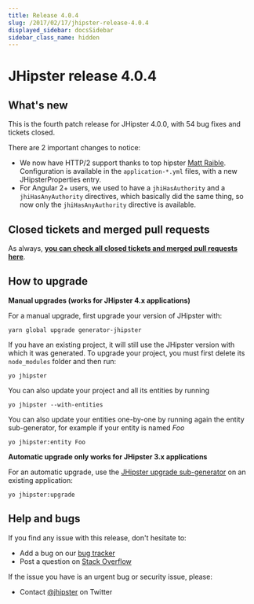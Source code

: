 ```yaml
---
title: Release 4.0.4
slug: /2017/02/17/jhipster-release-4.0.4
displayed_sidebar: docsSidebar
sidebar_class_name: hidden
---
```


JHipster release 4.0.4
==================

What's new
----------

This is the fourth patch release for JHipster 4.0.0, with 54 bug fixes and tickets closed.

There are 2 important changes to notice:

- We now have HTTP/2 support thanks to top hipster [Matt Raible](https://twitter.com/mraible). Configuration is available in the `application-*.yml` files, with a new JHipsterProperties entry.
- For Angular 2+ users, we used to have a `jhiHasAuthority` and a `jhiHasAnyAuthority` directives, which basically did the same thing, so now only the `jhiHasAnyAuthority` directive is available.

Closed tickets and merged pull requests
------------
As always, __[you can check all closed tickets and merged pull requests here](https://github.com/jhipster/generator-jhipster/issues?q=milestone%3A4.0.4+is%3Aclosed)__.

How to upgrade
------------

**Manual upgrades (works for JHipster 4.x applications)**

For a manual upgrade, first upgrade your version of JHipster with:

```
yarn global upgrade generator-jhipster
```

If you have an existing project, it will still use the JHipster version with which it was generated.
To upgrade your project, you must first delete its `node_modules` folder and then run:

```
yo jhipster
```

You can also update your project and all its entities by running

```
yo jhipster --with-entities
```

You can also update your entities one-by-one by running again the entity sub-generator, for example if your entity is named _Foo_

```
yo jhipster:entity Foo
```

**Automatic upgrade only works for JHipster 3.x applications**

For an automatic upgrade, use the [JHipster upgrade sub-generator](/upgrading-an-application/) on an existing application:

```
yo jhipster:upgrade
```

Help and bugs
--------------

If you find any issue with this release, don't hesitate to:

- Add a bug on our [bug tracker](https://github.com/jhipster/generator-jhipster/issues?state=open)
- Post a question on [Stack Overflow](http://stackoverflow.com/tags/jhipster/info)

If the issue you have is an urgent bug or security issue, please:

- Contact [@jhipster](https://twitter.com/jhipster) on Twitter
